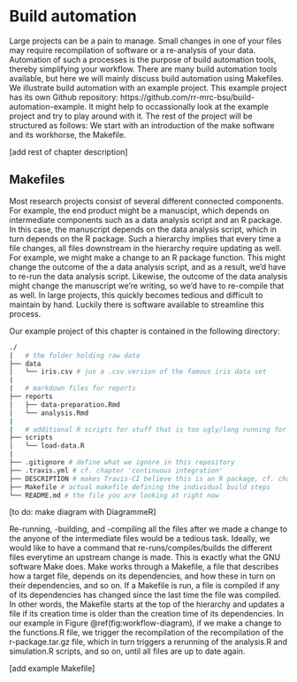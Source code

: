 # Build automation {#chptr-workflow-automation}

Large projects can be a pain to manage. Small changes in one of your files may
require recompilation of software or a re-analysis of your data.
Automation of such a processes is the purpose of build automation tools, thereby
simplifying your workflow. There are many build automation tools available, but
here we will mainly discuss build automation using Makefiles. We illustrate
build automation with an example project. This example project has its own 
Github repository: https://github.com/rr-mrc-bsu/build-automation-example. It
might help to occassionally look at the example project and try to play 
around with it. The rest of the project will be structured as follows: We start
with an introduction of the make software and its workhorse, the Makefile. 

[add rest of chapter description]

## Makefiles

Most research projects consist of several different connected components. 
For example, the end product might be a manuscipt, which depends on intermediate
components such as a data analysis script and an R package. In this case, 
the manuscript depends on the data analysis script, which in turn depends on the
R package. Such a hierarchy implies that every time a file changes, all files 
downstream in the hierarchy require updating as well. For example, 
we might make a change to an R package function. This might change the outcome 
of the a data analysis script, and as a result, we'd have to re-run the data 
analysis script. Likewise, the outcome of the data analysis might change the 
manuscript we're writing, so we'd 
have to re-compile that as well. In large projects, this quickly becomes tedious
and difficult to maintain by hand. Luckily there is software available to 
streamline this process.

Our example project of this chapter is contained in the following directory:
```bash
./
|   # the folder holding raw data
├── data 
│   └── iris.csv # jus a .csv version of the famous iris data set
|   
|   # markdown files for reports
├── reports
│   ├── data-preparation.Rmd
│   └── analysis.Rmd
|
|   # additional R scripts for stuff that is too ugly/long running for .Rmd
├── scripts
│   └── load-data.R
|   
├── .gitignore # define what we ignore in this repository
├── .travis.yml # cf. chapter 'continuous integration'
├── DESCRIPTION # makes Travis-CI believe this is an R package, cf. chapter 'continuous integration'
├── Makefile # actual makefile defining the individual build steps
└── README.md # the file you are looking at right now
```

[to do: make diagram with DiagrammeR]

Re-running, -building, and -compiling all the files after we made a change to 
the anyone of the intermediate files would be a tedious task. Ideally, we would
like to have a command that re-runs/compiles/builds the different files 
everytime an upstream change is made. This is exactly what the GNU software Make 
does. Make works through a Makefile, a file that describes how a target file,
depends on its dependencies, and how these in turn on their dependencies, and so
on. If a Makefile is run, a file is compiled if any of its dependencies has 
changed since the last time the file was compiled. In other words, the Makefile
starts at the top of the hierarchy and updates a file if its creation time is 
older than the creation time of its dependencies. In our example in Figure
\@ref(fig:workflow-diagram), if we make a change to the functions.R file, we
trigger the recompilation of the recompilation of the r-package.tar.gz file, 
which in turn triggers a rerunning of the analysis.R and simulation.R scripts,
and so on, until all files are up to date again.

[add example Makefile]
